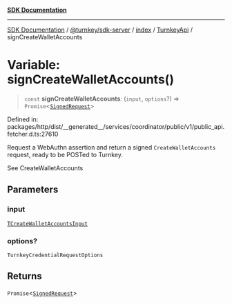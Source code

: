 [**SDK Documentation**](../../../../../../README.mdx)

***

[SDK Documentation](../../../../../../packages.mdx) / [@turnkey/sdk-server](../../../../README.mdx) / [index](../../../README.mdx) / [TurnkeyApi](../README.mdx) / signCreateWalletAccounts

# Variable: signCreateWalletAccounts()

> `const` **signCreateWalletAccounts**: (`input`, `options`?) => `Promise`\<[`SignedRequest`](../../../../../http/index/type-aliases/SignedRequest.mdx)\>

Defined in: packages/http/dist/\_\_generated\_\_/services/coordinator/public/v1/public\_api.fetcher.d.ts:27610

Request a WebAuthn assertion and return a signed `CreateWalletAccounts` request, ready to be POSTed to Turnkey.

See CreateWalletAccounts

## Parameters

### input

[`TCreateWalletAccountsInput`](../type-aliases/TCreateWalletAccountsInput.mdx)

### options?

`TurnkeyCredentialRequestOptions`

## Returns

`Promise`\<[`SignedRequest`](../../../../../http/index/type-aliases/SignedRequest.mdx)\>
